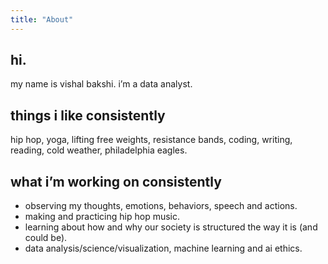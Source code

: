```yaml
---
title: "About"
---
```


## hi.

my name is vishal bakshi. i'm a data analyst. 

## things i like consistently

hip hop, yoga, lifting free weights, resistance bands, coding, writing, reading, cold weather, philadelphia eagles.

## what i'm working on consistently
- observing my thoughts, emotions, behaviors, speech and actions.
- making and practicing hip hop music.
- learning about how and why our society is structured the way it is (and could be).
- data analysis/science/visualization, machine learning and ai ethics.

